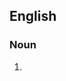 {{also|energy meter}}

==English==

===Noun===
{{en-noun}}

# {{alternative spelling of|energy meter|lang=en}}